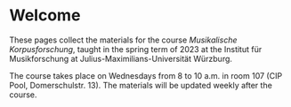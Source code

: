 # Welcome {.unnumbered}

These pages collect the materials for the course _Musikalische Korpusforschung_, taught in the spring term of 2023 at the Institut für Musikforschung at Julius-Maximilians-Universität Würzburg.

::: {.callout-note}

The course takes place on Wednesdays from 8 to 10 a.m. in room 107 (CIP Pool, Domerschulstr. 13). The materials will be updated weekly after the course.

:::